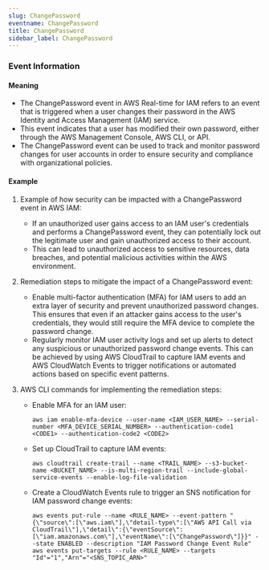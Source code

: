 ```yaml
--- 
slug: ChangePassword
eventname: ChangePassword
title: ChangePassword
sidebar_label: ChangePassword
---
```

                       
### Event Information

#### Meaning

- The ChangePassword event in AWS Real-time for IAM refers to an event that is triggered when a user changes their password in the AWS Identity and Access Management (IAM) service.
- This event indicates that a user has modified their own password, either through the AWS Management Console, AWS CLI, or API.
- The ChangePassword event can be used to track and monitor password changes for user accounts in order to ensure security and compliance with organizational policies.

#### Example

1. Example of how security can be impacted with a ChangePassword event in AWS IAM:
   - If an unauthorized user gains access to an IAM user's credentials and performs a ChangePassword event, they can potentially lock out the legitimate user and gain unauthorized access to their account.
   - This can lead to unauthorized access to sensitive resources, data breaches, and potential malicious activities within the AWS environment.

2. Remediation steps to mitigate the impact of a ChangePassword event:
   - Enable multi-factor authentication (MFA) for IAM users to add an extra layer of security and prevent unauthorized password changes. This ensures that even if an attacker gains access to the user's credentials, they would still require the MFA device to complete the password change.
   - Regularly monitor IAM user activity logs and set up alerts to detect any suspicious or unauthorized password change events. This can be achieved by using AWS CloudTrail to capture IAM events and AWS CloudWatch Events to trigger notifications or automated actions based on specific event patterns.

3. AWS CLI commands for implementing the remediation steps:
   - Enable MFA for an IAM user:
     ```
     aws iam enable-mfa-device --user-name <IAM_USER_NAME> --serial-number <MFA_DEVICE_SERIAL_NUMBER> --authentication-code1 <CODE1> --authentication-code2 <CODE2>
     ```
   - Set up CloudTrail to capture IAM events:
     ```
     aws cloudtrail create-trail --name <TRAIL_NAME> --s3-bucket-name <BUCKET_NAME> --is-multi-region-trail --include-global-service-events --enable-log-file-validation
     ```
   - Create a CloudWatch Events rule to trigger an SNS notification for IAM password change events:
     ```
     aws events put-rule --name <RULE_NAME> --event-pattern "{\"source\":[\"aws.iam\"],\"detail-type\":[\"AWS API Call via CloudTrail\"],\"detail\":{\"eventSource\":[\"iam.amazonaws.com\"],\"eventName\":[\"ChangePassword\"]}}" --state ENABLED --description "IAM Password Change Event Rule"
     aws events put-targets --rule <RULE_NAME> --targets "Id"="1","Arn"="<SNS_TOPIC_ARN>"
     ```


 